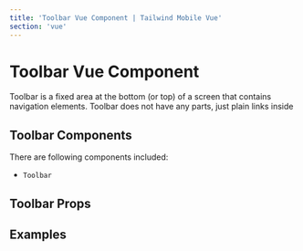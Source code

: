 ```yaml
---
title: 'Toolbar Vue Component | Tailwind Mobile Vue'
section: 'vue'
---
```



# Toolbar Vue Component

Toolbar is a fixed area at the bottom (or top) of a screen that contains navigation elements. Toolbar does not have any parts, just plain links inside

## Toolbar Components

There are following components included:

- `Toolbar`

## Toolbar Props

<ToolbarProps />

## Examples

<ToolbarExample />

